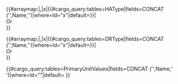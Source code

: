 <tr>
	<td>{{{Name|}}}
<td>{{#arraymap:{{{HA|}}}|,|x|{{#cargo_query:tables=HAType|fields=CONCAT ('<span style="white-space: nowrap;">',Name,'{{SuperscriptCheck}}</span>')|where=Id="x"|default={{{HA|}}}{{SuperscriptFlag}}}}|<br/><i>Or</i><br/> }}
</td>
<td>{{#arraymap:{{{DR|}}}|,|x|{{#cargo_query:tables=DRType|fields=CONCAT ('<span style="white-space: nowrap;">',Name,'{{SuperscriptCheck}}</span>')|where=Id="x"|default=<span style="white-space: nowrap;">{{{DR|}}}{{SuperscriptFlag}}}}</span>|<br/><i>Or</i><br/> }}
</td>
<td> {{#cargo_query:tables=PrimaryUnitValues|fields=CONCAT ('<span style="white-space: nowrap;">',Name,'{{SuperscriptCheck}}</span> ')|where=Id="{{{PrimaryUnit|}}}"|default=<span style="white-space: nowrap;">{{{PrimaryUnit|}}}{{SuperscriptFlag}}</span>  }}
</td>
</tr>
